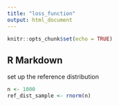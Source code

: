 ```yaml
---
title: "loss_function"
output: html_document
---
```


```r
knitr::opts_chunk$set(echo = TRUE)
```

## R Markdown

set up the reference distribution
```r
n <- 1000
ref_dist_sample <- rnorm(n)

```

```r

```